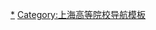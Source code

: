 {{Navbox
|name = 上海大学
|title = [[上海大学|{{white|上海大学}}]]
|image = 
|titlestyle = background: SteelBlue; color: white;
|groupstyle = background: SteelBlue ;color: white;
|listclass = hlist

|group1 = 历史
|list1 = {{Navbox subgroup
  |groupstyle = background: #e5e5e5; font-weight: normal;
  |group1 = 原上海大学沿革
  |list1 =
* 复旦大学分校＋华东师范大学分校＋上海科学技术大学分校＋上海外国语学院分校＋上海机械学院分校＋上海美术专科学校＋上海法律高等专科学校{{to}}原上海大学{{small|(1983-1994)}}{{to}}[[上海大学|新上海大学]]{{small|(1994-)}}

  |group2 = [[上海工业大学|上海工大沿革]]
  |list2 = 
* 上海工学院{{small|(1960-1972)}}{{to}}[[上海工业大学]]{{small|(1979-1994)}}{{to}}[[上海大学]]{{small|(1994-)}}

  |group3 = [[上海科学技术大学|上海科大沿革]]
  |list3 = 
* 上海科学技术大学{{small|(1958-1994)}}{{to}}[[上海大学]]{{small|(1994-)}}

  |group4 = [[上海科技高等专科学校|上海科专沿革]]
  |list4 = 
* 上海第二科技学校{{small|(1959-1981)}}{{to}}上海科技高等专科学校{{small|(1981-1994)}}{{to}}[[上海大学]]{{small|(1994-)}}
}}

|group2 = 风物<br/>规划
|list2 = {{Navbox subgroup
  |groupstyle = background: #e5e5e5; font-weight: normal;
  |group1 = [[上海大学|环境]]
  |list1 = 

  |group2 = [[上海大学|早期<br/>建筑]]
  |list2  =

  |group3 = [[上海大学|现代建筑]]
  |list3  = 
* 伟长楼
* [[上海大学站]]
}}

|group3 = 人物
|list3 = {{Navbox subgroup
  |groupstyle = background: #e5e5e5; font-weight: normal;
  |group1 = 校长
  |list1 = 
* [[钱伟长]]
* [[罗宏杰]]
* [[金东寒]]
* [[刘昌胜]]

  |group2 = 著名学者
  |list2 = 
* [[钱伟长]]
* [[费孝通]]
* [[徐匡迪]]
* [[谢晋]]
* [[李友梅]]
* [[张文宏 (社会学家)|张文宏]]
}}

|group4 = 校办<br />机构
|list4 = {{Navbox subgroup
  |groupstyle = background: #e5e5e5; font-weight: normal;
  |group1 = 相关学校
  |list1 =
* [[上海大学 (中华民国)]]
* [[国立上海大学]] 
* [[上海政法学院]] 

  |group2 = 企业
  |list2 =

  |group3 = 设计院
  |list3= 

  |group4 = 医院
  |list4 = 

  |group5 = 分校
  |list5 = 

  |group6 = 独立学院
  |list6=

  |group7 = 附属学校
  |list7 =
* [[上海大学附属中学]]
* [[上海大学附属中学实验学校]]
* [[上海大学市北附属中学]]
* [[上海大学附属外国语中学]]
* [[上海大学附属学校]]

  |group8 = 杂志
  |list8 =
* [[社会 (学术期刊)|《社会》]]
* [[上海大学学报|《上海大学学报》]]（自然科学版，社会科学版）
}}

|group5 = 组织
|list5 = {{Navbox subgroup
  |groupstyle = background: #e5e5e5; font-weight: normal;
  |group1 = 领导机构
  |list1 = 
* [[中国共产党上海大学委员会|上海大学党委]]

  |group2 = 群众组织
  |list2 = 
* [[上海大学工会]]

  |group3 = 其他组织
  |list3 = 
}}

|group6 = 教学<br/>科研
|list6 = {{Navbox subgroup
|groupstyle = background:#e5e5e5;font-weight:normal;
  |group1 = 院系
  |list1 = 
* [[上海大学法学院|法学院]]
* 美术学院
* 钱伟长学院（原自强学院）
* 外国语学院
* 房地产学院
* 生命科学学院
* [[上海大学悉尼工商学院|悉尼工商学院]]
* 社会科学学院
* [[上海大学中欧工程技术学院|中欧工程技术学院]]
* 艺术研究院
* 国际交流学院
* 成人教育学院
* 高等技术学院
* 巴士汽车学院
* 管理教育研究院
* 巴黎国际时装艺术学院
* 上海电影学院
* 数码艺术学院
* 经济学院（原属国际工商与管理学院）
* 管理学院（原属国际工商与管理学院）
* 通信与信息工程学院
* 材料科学与工程学院
* 环境与化学工程学院
* 计算机工程与科学学院
* 机电工程与自动化学院
* 土木工程系
* 图书情报档案系
* 体育学院
* 社区学院
* [[上海大学社会学院|社会学院]]
* 理学院
* 文学院
* 音乐学院

  |group2 = 科研
  |list2 = 
* 微电子中心
}}

|group7 = 校园<br/>文化
|list7 = {{Navbox subgroup
  |groupstyle = background:#e5e5e5;font-weight:normal;
  |group1 = 活动
  |list1 = 

  |group2 = 社团
  |list2 = 
* [[上海大学桥牌协会]]
}}

|group8 = 校址
|list8 = {{Navbox subgroup
  |groupstyle = background:#e5e5e5;font-weight:normal;
  |group1 = 校本部（宝山校区）
  |list1 = 
* [[宝山区 (上海市)|宝山区]][[大场镇 (上海市)|大场镇]]上大路99号

  |group2 = 延长校区
  |list2 = 
* [[靜安区]]延长路149号

  |group3 = 嘉定校区
  |list3 = 
* [[嘉定区]]城中路20号
}}

|belowstyle = background:SteelBlue; color:white;
|below = [http://www.shu.edu.cn/IndexPage.html {{white|上海大学网站}}]
}}<noinclude>
[[Category:上海大学|*]]
[[Category:上海高等院校导航模板]]
</noinclude>